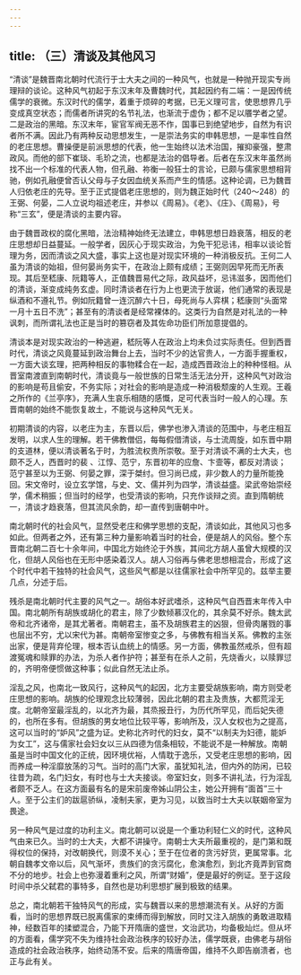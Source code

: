 ```yaml
---
---
---
```

title: （三）清谈及其他风习
---



“清谈”是魏晋南北朝时代流行于士大夫之间的一种风气，也就是一种抛开现实专尚理辩的谈论。这种风气初起于东汉末年及曹魏时代，其起因约有二端：一是因传统儒学的衰微。东汉时代的儒学，着重于烦碎的考据，已无义理可言，使思想界几乎变成真空状态；而儒者所讲究的名节礼法，也渐流于虚伪；都不足以餍学者之望。二是政治的黑暗。东汉末年，宦官军阀无恶不作，国事已到绝望地步，自然为有识者所不满。因此乃有两种反动思想发生，一是崇法务实的申韩思想，一是率性自然的老庄思想。曹操便是前派思想的代表，他一生始终以法术治国，摧抑豪强，整肃政风。而他的部下崔琰、毛玠之流，也都是法治的倡导者。后者在东汉末年虽然尚找不出一个标准的代表人物，但孔融、祢衡一般狂士的言论，已颇与儒家思想相背驰，例如孔融便曾否认父母与子女因血统关系而产生的情感。这种论调，已为魏晋人归依老庄的先导。至于正式提倡老庄思想的，则为魏正始时代（240～248）的王弼、何晏，二人立说均祖述老庄，并参以《周易》。《老》、《庄》、《周易》，号称“三玄”，便是清谈的主要内容。

由于魏晋政权的腐化黑暗，法治精神始终无法建立，申韩思想日趋衰落，相反的老庄思想却日益蔓延。一般学者，因灰心于现实政治，为免干犯忌讳，相率以谈论哲理为务，因而清谈之风大盛，事实上这也是对现实环境的一种消极反抗。王何二人虽为清谈的始祖，但何晏尚务实干，在政治上颇有成绩；王弼则因早死而无所表现。其后至嵇康、阮籍等人，正值魏晋易代之际，政风益坏，忌讳滋多，因而他们的清谈，渐变成纯务玄虚。同时清谈者在行为上也更流于放诞，他们通常的表现是纵酒和不遵礼节。例如阮籍曾一连沉醉六十日，母死尚与人弈棋；嵇康则“头面常一月十五日不洗”；甚至有的清谈者是经常裸体的。这类行为自然是对礼法的一种讽刺，而所谓礼法也正是当时的篡窃者及其佐命功臣们所加意提倡的。

清谈本是对现实政治的一种逃避，嵇阮等人在政治上均未负过实际责任。但到西晋时代，清谈之风竟蔓延到政治舞台上去，当时不少的达官贵人，一方面手握重权，一方面大谈玄理，把两种相反的事物糅合在一起，造成西晋政治上的种种怪相。从晋室南渡直到南朝时代，清谈竟与一般世族的日常生活无法分开，这种风气对政治的影响是苟且偷安，不务实际；对社会的影响是造成一种消极颓废的人生观。王羲之所作的《兰亭序》，充满人生哀乐相随的感慨，足可代表当时一般人的心理。东晋南朝的始终不能恢复故土，不能说与这种风气无关。

初期清谈的内容，以老庄为主，东晋以后，佛学也渗入清谈的范围中，与老庄相互发明，以求人生的理解。若干佛教僧侣，每每假借清谈，与士流周旋，如东晋中期的支道林，便以清谈著名于时，为胜流权贵所崇敬。至于对清谈不满的士大夫，也颇不乏人，西晋时的裴 、江惇、范宁，东晋初年的应詹、卞壸等，都反对清谈；范宁甚至以为王弼、何晏之罪，深于桀纣。但习尚已成，非少数人的力量所能挽回。宋文帝时，设立玄学馆，与史、文、儒并列为四学，清谈益盛。梁武帝始崇经学，儒术稍振；但当时的经学，也受清谈的影响，只充作谈辩之资。直到隋朝统一，清谈才趋衰落，但其流风余韵，却一直传到唐朝中叶。

南北朝时代的社会风气，显然受老庄和佛学思想的支配，清谈如此，其他风习也多如此。但两者之外，还有第三种力量影响着当时的社会，便是胡人的风俗。整个东晋南北朝二百七十余年间，中国北方始终沦于外族，其间北方胡人虽曾大规模的汉化，但胡人风俗也在无形中感染着汉人。胡人习俗再与佛老思想相混合，形成了这个时代中若干独特的社会风气，这些风气都是以往儒家社会中所罕见的。兹举主要几点，分述于后。

残杀是南北朝时代主要的风气之一。胡俗本好武嗜杀，这种风气自西晋末年传入中国。南北朝所有胡族或胡化的君主，除了少数倾慕汉化的，其余莫不好杀。魏太武帝和北齐诸帝，是其尤著者。南朝君主，虽不及胡族君主的凶狠，但骨肉屠戮的事也层出不穷，尤以宋代为甚。南朝帝室惨变之多，与佛教有相当关系。佛教的主张出家，便是背弃伦理，根本否认血统上的情感。另一方面，佛教虽然戒杀，但有超渡冤魂和赎罪的办法，为杀人者作护符；甚至有在杀人之前，先烧香火，以赎罪愆的，齐明帝便惯做这种事；似此自然无法止杀。

淫乱之风，也南北一致风行，这种风气的起因，北方主要受胡族影响，南方则受老庄思想的影响。胡族的伦理观念比较薄弱，因此北朝的君主及贵族，大都荒淫无度。北朝帝室最淫乱的，以北齐为最，其烝报丑行，为历代所罕见，而后妃失德的，也所在多有。但胡族的男女地位比较平等，影响所及，汉人女权也为之提高，这可以当时的“妒风”之盛为证。史称北齐时代的妇女，莫不“以制夫为妇德，能妒为女工”，这与儒家社会妇女以三从四德为信条相较，不能说不是一种解放。南朝虽是当时中国文化的正统，因环境优裕，人情耽于逸乐，又受老庄思想的影响，因而养成一种淫靡放荡的习气。当时的高门大家，虽犹知礼法，但内外的防闲，已较往昔为疏，名门妇女，有时也与士大夫接谈。帝室妇女，则多不讲礼法，行为淫乱者颇不乏人。在这方面最有名的是宋前废帝姊山阴公主，她公开拥有“面首”三十人。至于公主们的跋扈骄纵，凌制夫家，更为习见，以致当时士大夫以联姻帝室为畏途。

另一种风气是过度的功利主义。南北朝可以说是一个重功利轻仁义的时代，这种风气由来已久。当时的士大夫，大都不讲操守。南朝士大夫所最重视的，是门第和既得权位的保持，对改朝换代，则漠不关心；至于在位者的贪污好货，更属常事。北朝自魏孝文帝以后，风气渐坏，贵族们的贪污腐化，愈演愈烈，到北齐竟弄到官商不分的地步。社会上也弥漫着重利之风，所谓“财婚”，便是最好的例证。至于这段时间中杀父弑君的事特多，自然也是功利思想扩展到极致的结果。

总之，南北朝若干独特风气的形成，实与魏晋以来的思想潮流有关。从好的方面看，当时的思想界既已脱离儒家的束缚而得到解放，同时又注入胡族的勇敢进取精神，经数百年的揉塑混合，乃能下开隋唐的盛世，文治武功，均备极灿烂。但从坏的方面看，儒学究不失为维持社会政治秩序的较好办法，儒学既衰，由佛老与胡俗造成的社会政治秩序，始终动荡不安。后来的隋唐帝国，维持不久即告崩溃者，也正与此有关。